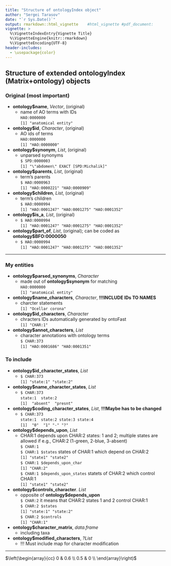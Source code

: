 ```yaml
---
title: "Structure of ontologyIndex object"
author: "Sergei Tarasov"
date: "`r Sys.Date()`"
output: rmarkdown::html_vignette    #html_vignette #pdf_document:
vignette: >
  %\VignetteIndexEntry{Vignette Title}
  %\VignetteEngine{knitr::rmarkdown}
  %\VignetteEncoding{UTF-8}
header-includes:
  - \usepackage{color}
---
```


## Structure of extended ontologyIndex (Matrix+ontology) objects

### Original (most important)
* **ontology$name**, *Vector*, (original)
    + name of AO terms with IDs  
      `HAO:0000000`   
      `[1] "anatomical entity"`  

* **ontology$id**, *Character*, (original)
    + AO ids of terms  
     `HAO:0000000`   
     `[1] "HAO:0000000"` 

* **ontology$synonym**, *List*, (original)
    + unparsed synonyms  
    ` $ SPD:0000003`  
    `[1] "\"abdomen\" EXACT [SPD:Michalik]"`  
* **ontology$parents**, *List*, (original)  
    + term's parents  
    ` $ HAO:0000963`  
    `[1] "HAO:0000221" "HAO:0000909"`
* **ontology$children**, *List*, (original)
    + term's children  
    ` $ HAO:0000994`  
    `[1] "HAO:0001247" "HAO:0001275" "HAO:0001352"`
* **ontology$is_a**, *List*, (original)
    + ` $ HAO:0000994`  
    `[1] "HAO:0001247" "HAO:0001275" "HAO:0001352"`
* **ontology$part_of**, *List*, (original); can be coded as **ontology\$BFO:0000050**
    + ` $ HAO:0000994`  
    `[1] "HAO:0001247" "HAO:0001275" "HAO:0001352"`

********************    
### My entities
* **ontology\$parsed_synonyms**, *Character*  
    + made out of **ontology$synonym** for matching    
      `HAO:0000000`   
      `[1] "anatomical entity"` 
* **ontology$name_characters**, *Character*, **!!!INCLUDE IDs TO NAMES**
    + charcter statements  
    `[1] "Ocellar corona"`  
* **ontology$id_characters**, *Character*
    + chracters IDs automatically generated by ontoFast  
    `[1] "CHAR:1"`
* **ontology$annot_characters**, *List*  
    + character annotations with ontology terms  
    ` $ CHAR:373`  
    `[1] "HAO:0001686" "HAO:0001351"`
    

### To include
* **ontology$id_character_states**, *List*  
    + ` $ CHAR:373`  
    `[1] "state:1" "state:2"`
* **ontology$name_character_states**, *List*  
    + ` $ CHAR:373`  
    `state:1  state:2`  
    `[1]  "absent"  "presnt"`
* **ontology$coding_character_states**, *List*,  **!!!Maybe has to be changed**
    + ` $ CHAR:373`  
    `state:1  state:2 state:3 state:4`  
    `[1]  "0"  "1" "-" "?"`
* **ontology\$depends_upon**, *List*
    + CHAR:1 depends upon CHAR:2 states: 1 and 2; multiple states are allowed if e.g., CHAR:2 (1-green, 2-blue, 3-absent)  
    `$ CHAR:1`  
    `$ CHAR:1 $states` states of CHAR:1 which depend on CHAR:2  
    `[1] "state1" "state2"`  
    `$ CHAR:1 $depends_upon_char`  
    `[1] "CHAR:2"`  
    `$ CHAR:1 $depends_upon_states` statets of CHAR:2 which control CHAR:1  
    `[1] "state1" "state2"`  
* **ontology\$controls_character**. *List*
    + opposite of **ontology\$depends_upon**  
    `$ CHAR:2` it means that CHAR:2 states 1 and 2 control CHAR:1  
    `$ CHAR:2 $states`  
    `[1] "state:1" "state:2"`  
    `$ CHAR:2 $controls`    
    `[1] "CHAR:1"`  
    
* **ontology$character_matrix**, *data.frame*
    + including taxa
* **ontology$modified_characters**, *?List*
    + !!! Must include map for character modification


******

$\left(\begin{array}{cc}
 0 & 0.6 \\
 0.5 & 0 \\
\end{array}\right)$ 

